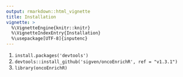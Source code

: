 ```yaml
---
output: rmarkdown::html_vignette
title: Installation
vignette: >
  %\VignetteEngine{knitr::knitr}
  %\VignetteIndexEntry{Installation}
  %\usepackage[UTF-8]{inputenc}
---
```


1.  `install.packages('devtools')`
2.  `devtools::install_github('sigven/oncoEnrichR', ref = "v1.3.1")`
3.  `library(oncoEnrichR)`

<br>
